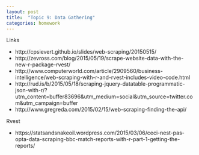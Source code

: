 ```yaml
---
layout: post
title:  "Topic 9: Data Gathering"
categories: homework
---
```


Links

- http://cpsievert.github.io/slides/web-scraping/20150515/
- http://zevross.com/blog/2015/05/19/scrape-website-data-with-the-new-r-package-rvest/
- http://www.computerworld.com/article/2909560/business-intelligence/web-scraping-with-r-and-rvest-includes-video-code.html
- http://rud.is/b/2015/05/18/scraping-jquery-datatable-programmatic-json-with-r/?utm_content=buffer83696&utm_medium=social&utm_source=twitter.com&utm_campaign=buffer
- http://www.gregreda.com/2015/02/15/web-scraping-finding-the-api/


Rvest

- https://statsandsnakeoil.wordpress.com/2015/03/06/ceci-nest-pas-opta-data-scraping-bbc-match-reports-with-r-part-1-getting-the-reports/